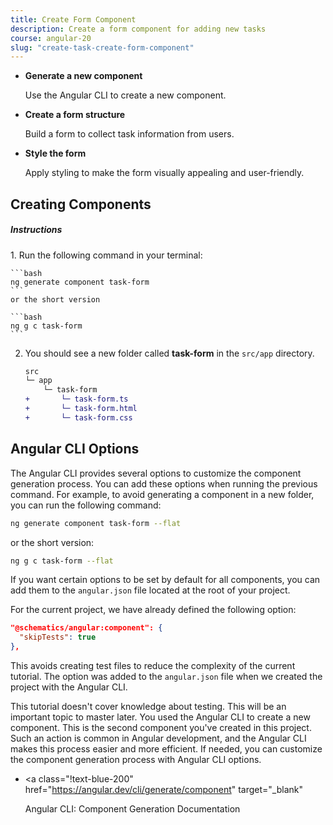 ```yaml
---
title: Create Form Component
description: Create a form component for adding new tasks
course: angular-20
slug: "create-task-create-form-component"
---
```



<NotificationCard state="objective" title="Chapter Objectives">
  <ul className="list-disc pl-4 space-y-2">
    <li>
      <strong>Generate a new component</strong>
      <p>Use the Angular CLI to create a new component.</p>
    </li>
    <li>
      <strong>Create a form structure</strong>
      <p>Build a form to collect task information from users.</p>
    </li>
    <li>
      <strong>Style the form</strong>
      <p>
        Apply styling to make the form visually appealing and user-friendly.
      </p>
    </li>
  </ul>
</NotificationCard>

## Creating Components

##### Instructions

<Steps>
1. Run the following command in your terminal:

    ```bash
    ng generate component task-form
    ```
    or the short version

    ```bash
    ng g c task-form
    ```

2. You should see a new folder called **task-form** in the `src/app` directory.

   ```diff
   src
   └─ app
       └─ task-form
   +       └─ task-form.ts
   +       └─ task-form.html
   +       └─ task-form.css
   ```

</Steps>

## Angular CLI Options

The Angular CLI provides several options to customize the component generation process.
You can add these options when running the previous command. For example, to avoid generating a component in a new folder, you can run the following command:

```bash
ng generate component task-form --flat
```

or the short version:

```bash
ng g c task-form --flat
```

If you want certain options to be set by default for all components, you can add them to the `angular.json` file located at the root of your project.

For the current project, we have already defined the following option:

```json
"@schematics/angular:component": {
  "skipTests": true
},
```

This avoids creating test files to reduce the complexity of the current tutorial.
The option was added to the `angular.json` file when we created the project with the Angular CLI.

<NotificationCard state="info" title="Testing">
  This tutorial doesn't cover knowledge about testing. This will be an important
  topic to master later.
</NotificationCard>

<NotificationCard state="success" title="What you've learned">
  You used the Angular CLI to create a new component. This is the second
  component you've created in this project. Such an action is common in Angular
  development, and the Angular CLI makes this process easier and more efficient.
  If needed, you can customize the component generation process with Angular CLI
  options.
</NotificationCard>

<br />

- <a
    class="!text-blue-200"
    href="https://angular.dev/cli/generate/component"
    target="_blank"
  >
    Angular CLI: Component Generation Documentation
  </a>
